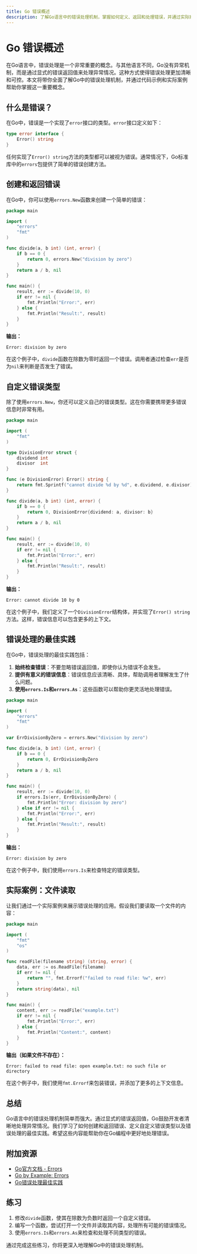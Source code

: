 ```yaml
---
title: Go 错误概述
description: 了解Go语言中的错误处理机制，掌握如何定义、返回和处理错误，并通过实际案例加深理解。
---
```


# Go 错误概述

在Go语言中，错误处理是一个非常重要的概念。与其他语言不同，Go没有异常机制，而是通过显式的错误返回值来处理异常情况。这种方式使得错误处理更加清晰和可控。本文将带你全面了解Go中的错误处理机制，并通过代码示例和实际案例帮助你掌握这一重要概念。

## 什么是错误？

在Go中，错误是一个实现了`error`接口的类型。`error`接口定义如下：

```go
type error interface {
    Error() string
}
```

任何实现了`Error() string`方法的类型都可以被视为错误。通常情况下，Go标准库中的`errors`包提供了简单的错误创建方法。

## 创建和返回错误

在Go中，你可以使用`errors.New`函数来创建一个简单的错误：

```go
package main

import (
    "errors"
    "fmt"
)

func divide(a, b int) (int, error) {
    if b == 0 {
        return 0, errors.New("division by zero")
    }
    return a / b, nil
}

func main() {
    result, err := divide(10, 0)
    if err != nil {
        fmt.Println("Error:", err)
    } else {
        fmt.Println("Result:", result)
    }
}
```

**输出：**
```
Error: division by zero
```

在这个例子中，`divide`函数在除数为零时返回一个错误。调用者通过检查`err`是否为`nil`来判断是否发生了错误。

## 自定义错误类型

除了使用`errors.New`，你还可以定义自己的错误类型。这在你需要携带更多错误信息时非常有用。

```go
package main

import (
    "fmt"
)

type DivisionError struct {
    dividend int
    divisor  int
}

func (e DivisionError) Error() string {
    return fmt.Sprintf("cannot divide %d by %d", e.dividend, e.divisor)
}

func divide(a, b int) (int, error) {
    if b == 0 {
        return 0, DivisionError{dividend: a, divisor: b}
    }
    return a / b, nil
}

func main() {
    result, err := divide(10, 0)
    if err != nil {
        fmt.Println("Error:", err)
    } else {
        fmt.Println("Result:", result)
    }
}
```

**输出：**
```
Error: cannot divide 10 by 0
```

在这个例子中，我们定义了一个`DivisionError`结构体，并实现了`Error() string`方法。这样，错误信息可以包含更多的上下文。

## 错误处理的最佳实践

在Go中，错误处理的最佳实践包括：

1. **始终检查错误**：不要忽略错误返回值，即使你认为错误不会发生。
2. **提供有意义的错误信息**：错误信息应该清晰、具体，帮助调用者理解发生了什么问题。
3. **使用`errors.Is`和`errors.As`**：这些函数可以帮助你更灵活地处理错误。

```go
package main

import (
    "errors"
    "fmt"
)

var ErrDivisionByZero = errors.New("division by zero")

func divide(a, b int) (int, error) {
    if b == 0 {
        return 0, ErrDivisionByZero
    }
    return a / b, nil
}

func main() {
    result, err := divide(10, 0)
    if errors.Is(err, ErrDivisionByZero) {
        fmt.Println("Error: division by zero")
    } else if err != nil {
        fmt.Println("Error:", err)
    } else {
        fmt.Println("Result:", result)
    }
}
```

**输出：**
```
Error: division by zero
```

在这个例子中，我们使用`errors.Is`来检查特定的错误类型。

## 实际案例：文件读取

让我们通过一个实际案例来展示错误处理的应用。假设我们要读取一个文件的内容：

```go
package main

import (
    "fmt"
    "os"
)

func readFile(filename string) (string, error) {
    data, err := os.ReadFile(filename)
    if err != nil {
        return "", fmt.Errorf("failed to read file: %w", err)
    }
    return string(data), nil
}

func main() {
    content, err := readFile("example.txt")
    if err != nil {
        fmt.Println("Error:", err)
    } else {
        fmt.Println("Content:", content)
    }
}
```

**输出（如果文件不存在）：**
```
Error: failed to read file: open example.txt: no such file or directory
```

在这个例子中，我们使用`fmt.Errorf`来包装错误，并添加了更多的上下文信息。

## 总结

Go语言中的错误处理机制简单而强大。通过显式的错误返回值，Go鼓励开发者清晰地处理异常情况。我们学习了如何创建和返回错误、定义自定义错误类型以及错误处理的最佳实践。希望这些内容能帮助你在Go编程中更好地处理错误。

## 附加资源

- [Go官方文档 - Errors](https://golang.org/doc/effective_go#errors)
- [Go by Example: Errors](https://gobyexample.com/errors)
- [Go错误处理最佳实践](https://blog.golang.org/error-handling-and-go)

## 练习

1. 修改`divide`函数，使其在除数为负数时返回一个自定义错误。
2. 编写一个函数，尝试打开一个文件并读取其内容，处理所有可能的错误情况。
3. 使用`errors.Is`和`errors.As`来检查和处理不同类型的错误。

通过完成这些练习，你将更深入地理解Go中的错误处理机制。